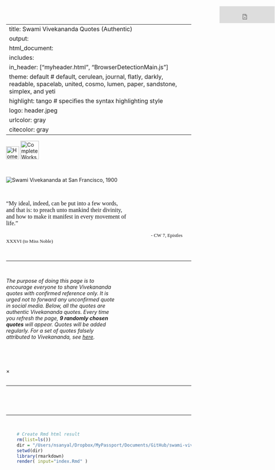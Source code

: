 
---
title: Swami Vivekananda Quotes (Authentic)
output:
 html_document:
  includes:
   in_header: ["myheader.html", "BrowserDetectionMain.js"]  
  theme: default  		# default, cerulean, journal, flatly, darkly, readable, spacelab, united, cosmo, lumen, paper, sandstone, simplex, and yeti
  highlight: tango  	# specifies the syntax highlighting style
  logo: header.jpeg
urlcolor: gray
citecolor: gray
---


<!-- Write title separately -->

<!-- ---
title: |
  <center><font face="Helvetica Neue" color="#202124">Swami Vivekananda Quotes (Authentic)</font></center>
--- -->




<!-- JavaScript SDK for enabling Facebook Comments Plugin -->

<div id="fb-root"></div>    
<script async defer crossorigin="anonymous" src="https://connect.facebook.net/en_US/sdk.js#xfbml=1&version=v9.0" nonce="aBTZOgEr">
</script>




<!-- JavaScript SDK for enabling Facebook Analytics -->

<script>
  window.fbAsyncInit = function() {
    FB.init({
      appId      : '127776775941065',
      cookie     : true,
      xfbml      : true,
      version    : 'v10.0'
    });
      
    FB.AppEvents.logPageView();   
      
  };

  (function(d, s, id){
     var js, fjs = d.getElementsByTagName(s)[0];
     if (d.getElementById(id)) {return;}
     js = d.createElement(s); js.id = id;
     js.src = "https://connect.facebook.net/en_US/sdk.js";
     fjs.parentNode.insertBefore(js, fjs);
   }(document, 'script', 'facebook-jssdk'));
</script>



<!-- Set styles for overall width of the HTML page, p, title font etc -->

<style type="text/css"> 
 .main-container {
   max-width: 1100px;
   margin-left: auto;
   margin-right: auto;
 };
 p {line-height: 4em;}
 h1.title {
  font-family: "Helvetica Neue", Helvetica, Arial, sans-serif;
  font-size: 37px;
  color: #1E1F21;
  text-align: center;
 }
</style>




<!-- Insert the navigation bar -->

<div class="navbar">
  <a href="index.html"><img src="home.png" title="Home" width=35px></a>
  <a href="http://www.ramakrishnavivekananda.info/vivekananda/complete_works.htm" target="_blank"><img src="CW.png" title="Complete Works of Swami Vivekananda" width=50px></a>
  <iframe align="right" src="https://www.facebook.com/plugins/like.php?href=https%3A%2F%2Fswami-vivekananda-quotes-authentic.github.io&width=10&layout=button_count&action=like&size=small&share=true&height=46&appId" width="150" height="46" style="border:none;overflow:hidden;position:absolute;top:17px;right:1px" scrolling="no" frameborder="0" allowfullscreen="true" allow="autoplay; clipboard-write; encrypted-media; picture-in-picture; web-share"></iframe>
</div>




<!-- Insert the cover pic -->

<br>
<div id="header" align="center">
<img src="swamiji.png" title="Swami Vivekananda at San Francisco, 1900" />
</div> 




<!-- Cover quote -->

<p>&nbsp;</p>
<div align="center">
<font size=3 face="Verdana" color="#161618"><p style="width: 65%;">"My ideal, indeed, can be put into a few words, and that is: to preach unto mankind their divinity, and how to make it manifest in every movement of life."</p></font> 
<font size=2 face="Rockwell" color="#161618">$\hspace{5in}$ - CW 7, Epistles XXXVI (to Miss Noble)</font>
</div>

<p>&nbsp;</p>
<hr>
<p>&nbsp;</p>




<!-- Introduction text -->

<div align="center">
<p style="width: 60%;"><i>
The purpose of doing this page is to encourage everyone to share Vivekananda quotes with confirmed reference only. It is urged not to forward any unconfirmed quote in social media. Below, all the quotes are authentic Vivekananda quotes. Every time you refresh the page, <b>9 randomly chosen quotes</b> will appear. Quotes will be added regularly. For a set of quotes falsely attributed to Vivekananda, see [here](falsequotes.html){target="\_blank"}.</i></p> 
</div>

<p>&nbsp;<br></p>




<!-- Insert search box -->

<div1>
<script async src="https://cse.google.com/cse.js?cx=7ff85561f8bdcf675"></script>
<div class="gcse-search" style="width: 50%; margin: 0 auto"></div>
</div1>

<p>&nbsp;</p>




<!-- Javascript to randomly organize pics [http://www.javascriptkit.com/javatutors/randomorder.shtml] --> 

<script>
 var contents=new Array()
 //width is set as 360 because 3 pics in a row makes 1180, and the html page width is set as 1200.
 contents[0]='<div class="container"><img id="myImg" class="myImages" border="1" src="images/P001.jpeg" style="width:325px;max-width:400px"><a target="_blank" href="images/P001.html"><button class="btn">Share</button><button class="btn2">Karma in its Effect on Character<br>(Karma Yoga beginning)</button></a></div>'
 contents[1]='<div class="container"><img id="myImg" class="myImages" border="1" src="images/P002.jpeg" style="width:325px;max-width:400px"><a target="_blank" href="images/P002.html"><button class="btn">Share</button><button class="btn2">Karma in its Effect on Character<br>(Karma Yoga beginning)</button></a></div>'
 contents[2]='<div class="container"><img id="myImg" class="myImages" border="1" src="images/P003.jpeg" style="width:325px;max-width:400px"><a target="_blank" href="images/P003.html"><button class="btn">Share</button><button class="btn2">Karma in its Effect on Character<br>(Karma Yoga beginning)</button></a></div>'
 contents[3]='<div class="container"><img id="myImg" class="myImages" border="1" src="images/P004.jpeg" style="width:325px;max-width:400px"><a target="_blank" href="images/P004.html"><button class="btn">Share</button><button class="btn2">Karma in its Effect on Character<br>(Karma Yoga beginning)</button></a></div>'
 contents[4]='<div class="container"><img id="myImg" class="myImages" border="1" src="images/P005.jpeg" style="width:325px;max-width:400px"><a target="_blank" href="images/P005.html"><button class="btn">Share</button><button class="btn2">Karma in its Effect on Character<br>(Karma Yoga beginning)</button></a></div>'
 contents[5]='<div class="container"><img id="myImg" class="myImages" border="1" src="images/P006.jpeg" style="width:325px;max-width:400px"><a target="_blank" href="images/P006.html"><button class="btn">Share</button><button class="btn2">Karma in its Effect on Character<br>(Karma Yoga beginning)</button></a></div>'
 contents[6]='<div class="container"><img id="myImg" class="myImages" border="1" src="images/P007.jpeg" style="width:325px;max-width:400px"><a target="_blank" href="images/P007.html"><button class="btn">Share</button><button class="btn2">Karma in its Effect on Character<br>(Karma Yoga beginning)</button></a></div>'
 contents[7]='<div class="container"><img id="myImg" class="myImages" border="1" src="images/P008.jpeg" style="width:325px;max-width:400px"><a target="_blank" href="images/P008.html"><button class="btn">Share</button><button class="btn2">Karma in its Effect on Character<br>(Karma Yoga beginning)</button></a></div>'
 contents[8]='<div class="container"><img id="myImg" class="myImages" border="1" src="images/P009.jpeg" style="width:325px;max-width:400px"><a target="_blank" href="images/P009.html"><button class="btn">Share</button><button class="btn2">Karma in its Effect on Character<br>(Karma Yoga beginning)</button></a></div>'
 contents[9]='<div class="container"><img id="myImg" class="myImages" border="1" src="images/P010.jpeg" style="width:325px;max-width:400px"><a target="_blank" href="images/P010.html"><button class="btn">Share</button><button class="btn2">Karma in its Effect on Character<br>(Karma Yoga beginning)</button></a></div>'
 contents[10]='<div class="container"><img id="myImg" class="myImages" border="1" src="images/P011.jpeg" style="width:325px;max-width:400px"><a target="_blank" href="images/P011.html"><button class="btn">Share</button><button class="btn2">Karma in its Effect on Character<br>(Karma Yoga beginning)</button></a></div>'
 contents[11]='<div class="container"><img id="myImg" class="myImages" border="1" src="images/P012.jpeg" style="width:325px;max-width:400px"><a target="_blank" href="images/P012.html"><button class="btn">Share</button><button class="btn2">Karma in its Effect on Character<br>(Karma Yoga beginning)</button></a></div>'
 contents[12]='<div class="container"><img id="myImg" class="myImages" border="1" src="images/P013.jpeg" style="width:325px;max-width:400px"><a target="_blank" href="images/P013.html"><button class="btn">Share</button><button class="btn2">Karma in its Effect on Character<br>(Karma Yoga beginning)</button></a></div>'
 contents[13]='<div class="container"><img id="myImg" class="myImages" border="1" src="images/P014.jpeg" style="width:325px;max-width:400px"><a target="_blank" href="images/P014.html"><button class="btn">Share</button><button class="btn2">Introductory, Raja-Yoga</button></a></div>'
 contents[14]='<div class="container"><img id="myImg" class="myImages" border="1" src="images/P015.jpeg" style="width:325px;max-width:400px"><a target="_blank" href="images/P015.html"><button class="btn">Share</button><button class="btn2">Introductory, Raja-Yoga</button></a></div>'
 contents[15]='<div class="container"><img id="myImg" class="myImages" border="1" src="images/P016.jpeg" style="width:325px;max-width:400px"><a target="_blank" href="images/P016.html"><button class="btn">Share</button><button class="btn2">Introductory, Raja-Yoga</button></a></div>'
 contents[16]='<div class="container"><img id="myImg" class="myImages" border="1" src="images/P017.jpeg" style="width:325px;max-width:400px"><a target="_blank" href="images/P017.html"><button class="btn">Share</button><button class="btn2">Introductory, Raja-Yoga</button></a></div>'
 contents[17]='<div class="container"><img id="myImg" class="myImages" border="1" src="images/P018.jpeg" style="width:325px;max-width:400px"><a target="_blank" href="images/P018.html"><button class="btn">Share</button><button class="btn2">Introductory, Raja-Yoga</button></a></div>'
 contents[18]='<div class="container"><img id="myImg" class="myImages" border="1" src="images/P019.jpeg" style="width:325px;max-width:400px"><a target="_blank" href="images/P019.html"><button class="btn">Share</button><button class="btn2">Introductory, Raja-Yoga</button></a></div>'
 contents[19]='<div class="container"><img id="myImg" class="myImages" border="1" src="images/P020.jpeg" style="width:325px;max-width:400px"><a target="_blank" href="images/P020.html"><button class="btn">Share</button><button class="btn2">Introductory, Raja-Yoga</button></a></div>'
 contents[20]='<div class="container"><img id="myImg" class="myImages" border="1" src="images/P021.jpeg" style="width:325px;max-width:400px"><a target="_blank" href="images/P021.html"><button class="btn">Share</button><button class="btn2">Introductory, Raja-Yoga</button></a></div>'
 contents[21]='<div class="container"><img id="myImg" class="myImages" border="1" src="images/P022.jpeg" style="width:325px;max-width:400px"><a target="_blank" href="images/P022.html"><button class="btn">Share</button><button class="btn2">Introductory, Raja-Yoga</button></a></div>'
 contents[22]='<div class="container"><img id="myImg" class="myImages" border="1" src="images/P023.jpeg" style="width:325px;max-width:400px"><a target="_blank" href="images/P023.html"><button class="btn">Share</button><button class="btn2">Introductory, Raja-Yoga</button></a></div>'
 contents[23]='<div class="container"><img id="myImg" class="myImages" border="1" src="images/P024.jpeg" style="width:325px;max-width:400px"><a target="_blank" href="images/P024.html"><button class="btn">Share</button><button class="btn2">The First Steps, Raja-Yoga</button></a></div>'
 contents[24]='<div class="container"><img id="myImg" class="myImages" border="1" src="images/P025.jpeg" style="width:325px;max-width:400px"><a target="_blank" href="images/P025.html"><button class="btn">Share</button><button class="btn2">The First Steps, Raja-Yoga</button></a></div>'
 contents[25]='<div class="container"><img id="myImg" class="myImages" border="1" src="images/P026.jpeg" style="width:325px;max-width:400px"><a target="_blank" href="images/P026.html"><button class="btn">Share</button><button class="btn2">The First Steps, Raja-Yoga</button></a></div>'
 contents[26]='<div class="container"><img id="myImg" class="myImages" border="1" src="images/P027.jpeg" style="width:325px;max-width:400px"><a target="_blank" href="images/P027.html"><button class="btn">Share</button><button class="btn2">The First Steps, Raja-Yoga</button></a></div>'
 contents[27]='<div class="container"><img id="myImg" class="myImages" border="1" src="images/P028.jpeg" style="width:325px;max-width:400px"><a target="_blank" href="images/P028.html"><button class="btn">Share</button><button class="btn2">The First Steps, Raja-Yoga</button></a></div>'
 contents[28]='<div class="container"><img id="myImg" class="myImages" border="1" src="images/P029.jpeg" style="width:325px;max-width:400px"><a target="_blank" href="images/P029.html"><button class="btn">Share</button><button class="btn2">Work and Its Secret</button></a></div>'
 contents[29]='<div class="container"><img id="myImg" class="myImages" border="1" src="images/P030.jpeg" style="width:325px;max-width:400px"><a target="_blank" href="images/P030.html"><button class="btn">Share</button><button class="btn2">Work and Its Secret</button></a></div>'
 contents[30]='<div class="container"><img id="myImg" class="myImages" border="1" src="images/P031.jpeg" style="width:325px;max-width:400px"><a target="_blank" href="images/P031.html"><button class="btn">Share</button><button class="btn2">Work and Its Secret</button></a></div>'
 contents[31]='<div class="container"><img id="myImg" class="myImages" border="1" src="images/P032.jpeg" style="width:325px;max-width:400px"><a target="_blank" href="images/P032.html"><button class="btn">Share</button><button class="btn2">Work and Its Secret</button></a></div>'
 contents[32]='<div class="container"><img id="myImg" class="myImages" border="1" src="images/P033.jpeg" style="width:325px;max-width:400px"><a target="_blank" href="images/P033.html"><button class="btn">Share</button><button class="btn2">Work and Its Secret</button></a></div>'
 contents[33]='<div class="container"><img id="myImg" class="myImages" border="1" src="images/P034.jpeg" style="width:325px;max-width:400px"><a target="_blank" href="images/P034.html"><button class="btn">Share</button><button class="btn2">Work and Its Secret</button></a></div>'
 contents[34]='<div class="container"><img id="myImg" class="myImages" border="1" src="images/P035.jpeg" style="width:325px;max-width:400px"><a target="_blank" href="images/P035.html"><button class="btn">Share</button><button class="btn2">Work and Its Secret</button></a></div>'
 contents[35]='<div class="container"><img id="myImg" class="myImages" border="1" src="images/P036.jpeg" style="width:325px;max-width:400px"><a target="_blank" href="images/P036.html"><button class="btn">Share</button><button class="btn2">Work and Its Secret</button></a></div>'
 contents[36]='<div class="container"><img id="myImg" class="myImages" border="1" src="images/P037.jpeg" style="width:325px;max-width:400px"><a target="_blank" href="images/P037.html"><button class="btn">Share</button><button class="btn2">Work and Its Secret</button></a></div>'
 contents[37]='<div class="container"><img id="myImg" class="myImages" border="1" src="images/P038.jpeg" style="width:325px;max-width:400px"><a target="_blank" href="images/P038.html"><button class="btn">Share</button><button class="btn2">Work and Its Secret</button></a></div>'
 contents[38]='<div class="container"><img id="myImg" class="myImages" border="1" src="images/P039.jpeg" style="width:325px;max-width:400px"><a target="_blank" href="images/P039.html"><button class="btn">Share</button><button class="btn2">Work and Its Secret</button></a></div>'
 contents[39]='<div class="container"><img id="myImg" class="myImages" border="1" src="images/P040.jpeg" style="width:325px;max-width:400px"><a target="_blank" href="images/P040.html"><button class="btn">Share</button><button class="btn2">Work and Its Secret</button></a></div>'
 contents[40]='<div class="container"><img id="myImg" class="myImages" border="1" src="images/P041.jpeg" style="width:325px;max-width:400px"><a target="_blank" href="images/P041.html"><button class="btn">Share</button><button class="btn2">The Powers of the Mind</button></a></div>'
 contents[41]='<div class="container"><img id="myImg" class="myImages" border="1" src="images/P042.jpeg" style="width:325px;max-width:400px"><a target="_blank" href="images/P042.html"><button class="btn">Share</button><button class="btn2">The Powers of the Mind</button></a></div>'
 contents[42]='<div class="container"><img id="myImg" class="myImages" border="1" src="images/P043.jpeg" style="width:325px;max-width:400px"><a target="_blank" href="images/P043.html"><button class="btn">Share</button><button class="btn2">The Powers of the Mind</button></a></div>'
 contents[43]='<div class="container"><img id="myImg" class="myImages" border="1" src="images/P044.jpeg" style="width:325px;max-width:400px"><a target="_blank" href="images/P044.html"><button class="btn">Share</button><button class="btn2">The Powers of the Mind</button></a></div>'
 contents[44]='<div class="container"><img id="myImg" class="myImages" border="1" src="images/P045.jpeg" style="width:325px;max-width:400px"><a target="_blank" href="images/P045.html"><button class="btn">Share</button><button class="btn2">The Powers of the Mind</button></a></div>'
 contents[45]='<div class="container"><img id="myImg" class="myImages" border="1" src="images/P046.jpeg" style="width:325px;max-width:400px"><a target="_blank" href="images/P046.html"><button class="btn">Share</button><button class="btn2">The Powers of the Mind</button></a></div>'
 contents[46]='<div class="container"><img id="myImg" class="myImages" border="1" src="images/P047.jpeg" style="width:325px;max-width:400px"><a target="_blank" href="images/P047.html"><button class="btn">Share</button><button class="btn2">The Powers of the Mind</button></a></div>'
 contents[47]='<div class="container"><img id="myImg" class="myImages" border="1" src="images/P048.jpeg" style="width:325px;max-width:400px"><a target="_blank" href="images/P048.html"><button class="btn">Share</button><button class="btn2">The Powers of the Mind</button></a></div>'
 contents[48]='<div class="container"><img id="myImg" class="myImages" border="1" src="images/P049.jpeg" style="width:325px;max-width:400px"><a target="_blank" href="images/P049.html"><button class="btn">Share</button><button class="btn2">The Powers of the Mind</button></a></div>'
 contents[49]='<div class="container"><img id="myImg" class="myImages" border="1" src="images/P050.jpeg" style="width:325px;max-width:400px"><a target="_blank" href="images/P050.html"><button class="btn">Share</button><button class="btn2">Hints on Practical Spirituality</button></a></div>'
 contents[50]='<div class="container"><img id="myImg" class="myImages" border="1" src="images/P051.jpeg" style="width:325px;max-width:400px"><a target="_blank" href="images/P051.html"><button class="btn">Share</button><button class="btn2">Hints on Practical Spirituality</button></a></div>'
 contents[51]='<div class="container"><img id="myImg" class="myImages" border="1" src="images/P052.jpeg" style="width:325px;max-width:400px"><a target="_blank" href="images/P052.html"><button class="btn">Share</button><button class="btn2">Hints on Practical Spirituality</button></a></div>'
 contents[52]='<div class="container"><img id="myImg" class="myImages" border="1" src="images/P053.jpeg" style="width:325px;max-width:400px"><a target="_blank" href="images/P053.html"><button class="btn">Share</button><button class="btn2">Hints on Practical Spirituality</button></a></div>'
 contents[53]='<div class="container"><img id="myImg" class="myImages" border="1" src="images/P054.jpeg" style="width:325px;max-width:400px"><a target="_blank" href="images/P054.html"><button class="btn">Share</button><button class="btn2">Hints on Practical Spirituality</button></a></div>'
 contents[54]='<div class="container"><img id="myImg" class="myImages" border="1" src="images/P055.jpeg" style="width:325px;max-width:400px"><a target="_blank" href="images/P055.html"><button class="btn">Share</button><button class="btn2">Hints on Practical Spirituality</button></a></div>'
 contents[55]='<div class="container"><img id="myImg" class="myImages" border="1" src="images/P056.jpeg" style="width:325px;max-width:400px"><a target="_blank" href="images/P056.html"><button class="btn">Share</button><button class="btn2">Hints on Practical Spirituality</button></a></div>'
 contents[56]='<div class="container"><img id="myImg" class="myImages" border="1" src="images/P057.jpeg" style="width:325px;max-width:400px"><a target="_blank" href="images/P057.html"><button class="btn">Share</button><button class="btn2">Hints on Practical Spirituality</button></a></div>'
 contents[57]='<div class="container"><img id="myImg" class="myImages" border="1" src="images/P058.jpeg" style="width:325px;max-width:400px"><a target="_blank" href="images/P058.html"><button class="btn">Share</button><button class="btn2">Hints on Practical Spirituality</button></a></div>'
 contents[58]='<div class="container"><img id="myImg" class="myImages" border="1" src="images/P059.jpeg" style="width:325px;max-width:400px"><a target="_blank" href="images/P059.html"><button class="btn">Share</button><button class="btn2">Hints on Practical Spirituality</button></a></div>'
 contents[59]='<div class="container"><img id="myImg" class="myImages" border="1" src="images/P060.jpeg" style="width:325px;max-width:400px"><a target="_blank" href="images/P060.html"><button class="btn">Share</button><button class="btn2">Hints on Practical Spirituality</button></a></div>'
 contents[60]='<div class="container"><img id="myImg" class="myImages" border="1" src="images/P061.jpeg" style="width:325px;max-width:400px"><a target="_blank" href="images/P061.html"><button class="btn">Share</button><button class="btn2">Hints on Practical Spirituality</button></a></div>'
 contents[61]='<div class="container"><img id="myImg" class="myImages" border="1" src="images/P062.jpeg" style="width:325px;max-width:400px"><a target="_blank" href="images/P062.html"><button class="btn">Share</button><button class="btn2">Concentration</button></a></div>'
 contents[62]='<div class="container"><img id="myImg" class="myImages" border="1" src="images/P063.jpeg" style="width:325px;max-width:400px"><a target="_blank" href="images/P063.html"><button class="btn">Share</button><button class="btn2">Concentration</button></a></div>'
 contents[63]='<div class="container"><img id="myImg" class="myImages" border="1" src="images/P064.jpeg" style="width:325px;max-width:400px"><a target="_blank" href="images/P064.html"><button class="btn">Share</button><button class="btn2">Concentration</button></a></div>'
 contents[64]='<div class="container"><img id="myImg" class="myImages" border="1" src="images/P065.jpeg" style="width:325px;max-width:400px"><a target="_blank" href="images/P065.html"><button class="btn">Share</button><button class="btn2">Concentration</button></a></div>'
 contents[65]='<div class="container"><img id="myImg" class="myImages" border="1" src="images/P066.jpeg" style="width:325px;max-width:400px"><a target="_blank" href="images/P066.html"><button class="btn">Share</button><button class="btn2">Concentration</button></a></div>'
 contents[66]='<div class="container"><img id="myImg" class="myImages" border="1" src="images/P067.jpeg" style="width:325px;max-width:400px"><a target="_blank" href="images/P067.html"><button class="btn">Share</button><button class="btn2">Concentration</button></a></div>'
 contents[67]='<div class="container"><img id="myImg" class="myImages" border="1" src="images/P068.jpeg" style="width:325px;max-width:400px"><a target="_blank" href="images/P068.html"><button class="btn">Share</button><button class="btn2">Each Is Great in His Own Place<br>(Karma Yoga advanced)</button></a></div>'
 contents[68]='<div class="container"><img id="myImg" class="myImages" border="1" src="images/P069.jpeg" style="width:325px;max-width:400px"><a target="_blank" href="images/P069.html"><button class="btn">Share</button><button class="btn2">Each Is Great in His Own Place<br>(Karma Yoga advanced)</button></a></div>'
 contents[69]='<div class="container"><img id="myImg" class="myImages" border="1" src="images/P070.jpeg" style="width:325px;max-width:400px"><a target="_blank" href="images/P070.html"><button class="btn">Share</button><button class="btn2">Each Is Great in His Own Place<br>(Karma Yoga advanced)</button></a></div>'
 contents[70]='<div class="container"><img id="myImg" class="myImages" border="1" src="images/P071.jpeg" style="width:325px;max-width:400px"><a target="_blank" href="images/P071.html"><button class="btn">Share</button><button class="btn2">Each Is Great in His Own Place<br>(Karma Yoga advanced)</button></a></div>'
 contents[71]='<div class="container"><img id="myImg" class="myImages" border="1" src="images/P072.jpeg" style="width:325px;max-width:400px"><a target="_blank" href="images/P072.html"><button class="btn">Share</button><button class="btn2">Each Is Great in His Own Place<br>(Karma Yoga advanced)</button></a></div>'
 contents[72]='<div class="container"><img id="myImg" class="myImages" border="1" src="images/P073.jpeg" style="width:325px;max-width:400px"><a target="_blank" href="images/P073.html"><button class="btn">Share</button><button class="btn2">Each Is Great in His Own Place<br>(Karma Yoga advanced)</button></a></div>'
 contents[73]='<div class="container"><img id="myImg" class="myImages" border="1" src="images/P074.jpeg" style="width:325px;max-width:400px"><a target="_blank" href="images/P074.html"><button class="btn">Share</button><button class="btn2">Each Is Great in His Own Place<br>(Karma Yoga advanced)</button></a></div>'
 contents[74]='<div class="container"><img id="myImg" class="myImages" border="1" src="images/P075.jpeg" style="width:325px;max-width:400px"><a target="_blank" href="images/P075.html"><button class="btn">Share</button><button class="btn2">Each Is Great in His Own Place<br>(Karma Yoga advanced)</button></a></div>'
 contents[75]='<div class="container"><img id="myImg" class="myImages" border="1" src="images/P076.jpeg" style="width:325px;max-width:400px"><a target="_blank" href="images/P076.html"><button class="btn">Share</button><button class="btn2">Each Is Great in His Own Place<br>(Karma Yoga advanced)</button></a></div>'
 contents[76]='<div class="container"><img id="myImg" class="myImages" border="1" src="images/P077.jpeg" style="width:325px;max-width:400px"><a target="_blank" href="images/P077.html"><button class="btn">Share</button><button class="btn2">The Real Nature of Man</button></a></div>'
 contents[77]='<div class="container"><img id="myImg" class="myImages" border="1" src="images/P078.jpeg" style="width:325px;max-width:400px"><a target="_blank" href="images/P078.html"><button class="btn">Share</button><button class="btn2">The Real Nature of Man</button></a></div>'
 contents[78]='<div class="container"><img id="myImg" class="myImages" border="1" src="images/P079.jpeg" style="width:325px;max-width:400px"><a target="_blank" href="images/P079.html"><button class="btn">Share</button><button class="btn2">The Real Nature of Man</button></a></div>'
 contents[79]='<div class="container"><img id="myImg" class="myImages" border="1" src="images/P080.jpeg" style="width:325px;max-width:400px"><a target="_blank" href="images/P080.html"><button class="btn">Share</button><button class="btn2">The Real Nature of Man</button></a></div>'
 contents[80]='<div class="container"><img id="myImg" class="myImages" border="1" src="images/P081.jpeg" style="width:325px;max-width:400px"><a target="_blank" href="images/P081.html"><button class="btn">Share</button><button class="btn2">The Real Nature of Man</button></a></div>'
 contents[81]='<div class="container"><img id="myImg" class="myImages" border="1" src="images/P082.jpeg" style="width:325px;max-width:400px"><a target="_blank" href="images/P082.html"><button class="btn">Share</button><button class="btn2">The Real Nature of Man</button></a></div>'
 contents[82]='<div class="container"><img id="myImg" class="myImages" border="1" src="images/P083.jpeg" style="width:325px;max-width:400px"><a target="_blank" href="images/P083.html"><button class="btn">Share</button><button class="btn2">The Real Nature of Man</button></a></div>'
 contents[83]='<div class="container"><img id="myImg" class="myImages" border="1" src="images/P084.jpeg" style="width:325px;max-width:400px"><a target="_blank" href="images/P084.html"><button class="btn">Share</button><button class="btn2">The Real Nature of Man</button></a></div>'
 contents[84]='<div class="container"><img id="myImg" class="myImages" border="1" src="images/P085.jpeg" style="width:325px;max-width:400px"><a target="_blank" href="images/P085.html"><button class="btn">Share</button><button class="btn2">The Real Nature of Man</button></a></div>'
 contents[85]='<div class="container"><img id="myImg" class="myImages" border="1" src="images/P086.jpeg" style="width:325px;max-width:400px"><a target="_blank" href="images/P086.html"><button class="btn">Share</button><button class="btn2">The Real Nature of Man</button></a></div>'
 contents[86]='<div class="container"><img id="myImg" class="myImages" border="1" src="images/P087.jpeg" style="width:325px;max-width:400px"><a target="_blank" href="images/P087.html"><button class="btn">Share</button><button class="btn2">The Real Nature of Man</button></a></div>'
 contents[87]='<div class="container"><img id="myImg" class="myImages" border="1" src="images/P088.jpeg" style="width:325px;max-width:400px"><a target="_blank" href="images/P088.html"><button class="btn">Share</button><button class="btn2">The Real Nature of Man</button></a></div>'
 contents[88]='<div class="container"><img id="myImg" class="myImages" border="1" src="images/P089.jpeg" style="width:325px;max-width:400px"><a target="_blank" href="images/P089.html"><button class="btn">Share</button><button class="btn2">The Real Nature of Man</button></a></div>'
 contents[89]='<div class="container"><img id="myImg" class="myImages" border="1" src="images/P090.jpeg" style="width:325px;max-width:400px"><a target="_blank" href="images/P090.html"><button class="btn">Share</button><button class="btn2">The Real Nature of Man</button></a></div>'
 contents[90]='<div class="container"><img id="myImg" class="myImages" border="1" src="images/P091.jpeg" style="width:325px;max-width:400px"><a target="_blank" href="images/P091.html"><button class="btn">Share</button><button class="btn2">The Real Nature of Man</button></a></div>'
 contents[91]='<div class="container"><img id="myImg" class="myImages" border="1" src="images/P092.jpeg" style="width:325px;max-width:400px"><a target="_blank" href="images/P092.html"><button class="btn">Share</button><button class="btn2">The Real Nature of Man</button></a></div>'
 contents[92]='<div class="container"><img id="myImg" class="myImages" border="1" src="images/P093.jpeg" style="width:325px;max-width:400px"><a target="_blank" href="images/P093.html"><button class="btn">Share</button><button class="btn2">The Real Nature of Man</button></a></div>'
 contents[93]='<div class="container"><img id="myImg" class="myImages" border="1" src="images/P094.jpeg" style="width:325px;max-width:400px"><a target="_blank" href="images/P094.html"><button class="btn">Share</button><button class="btn2">The Real Nature of Man</button></a></div>'
 contents[94]='<div class="container"><img id="myImg" class="myImages" border="1" src="images/P095.jpeg" style="width:325px;max-width:400px"><a target="_blank" href="images/P095.html"><button class="btn">Share</button><button class="btn2">The Real Nature of Man</button></a></div>'
 contents[95]='<div class="container"><img id="myImg" class="myImages" border="1" src="images/P096.jpeg" style="width:325px;max-width:400px"><a target="_blank" href="images/P096.html"><button class="btn">Share</button><button class="btn2">The Real Nature of Man</button></a></div>'
 contents[96]='<div class="container"><img id="myImg" class="myImages" border="1" src="images/P097.jpeg" style="width:325px;max-width:400px"><a target="_blank" href="images/P097.html"><button class="btn">Share</button><button class="btn2">The Real Nature of Man</button></a></div>'
 contents[97]='<div class="container"><img id="myImg" class="myImages" border="1" src="images/P098.jpeg" style="width:325px;max-width:400px"><a target="_blank" href="images/P098.html"><button class="btn">Share</button><button class="btn2">The Real Nature of Man</button></a></div>'
 contents[98]='<div class="container"><img id="myImg" class="myImages" border="1" src="images/P099.jpeg" style="width:325px;max-width:400px"><a target="_blank" href="images/P099.html"><button class="btn">Share</button><button class="btn2">The Real Nature of Man</button></a></div>'
 contents[99]='<div class="container"><img id="myImg" class="myImages" border="1" src="images/P100.jpeg" style="width:325px;max-width:400px"><a target="_blank" href="images/P100.html"><button class="btn">Share</button><button class="btn2">The Real Nature of Man</button></a></div>'
 contents[100]='<div class="container"><img id="myImg" class="myImages" border="1" src="images/P101.jpeg" style="width:325px;max-width:400px"><a target="_blank" href="images/P101.html"><button class="btn">Share</button><button class="btn2">The Real Nature of Man</button></a></div>'
 contents[101]='<div class="container"><img id="myImg" class="myImages" border="1" src="images/P102.jpeg" style="width:325px;max-width:400px"><a target="_blank" href="images/P102.html"><button class="btn">Share</button><button class="btn2">The Real Nature of Man</button></a></div>'
 contents[102]='<div class="container"><img id="myImg" class="myImages" border="1" src="images/P103.jpeg" style="width:325px;max-width:400px"><a target="_blank" href="images/P103.html"><button class="btn">Share</button><button class="btn2">The Necessity of Religion</button></a></div>'
 contents[103]='<div class="container"><img id="myImg" class="myImages" border="1" src="images/P104.jpeg" style="width:325px;max-width:400px"><a target="_blank" href="images/P104.html"><button class="btn">Share</button><button class="btn2">The Necessity of Religion</button></a></div>'
 contents[104]='<div class="container"><img id="myImg" class="myImages" border="1" src="images/P105.jpeg" style="width:325px;max-width:400px"><a target="_blank" href="images/P105.html"><button class="btn">Share</button><button class="btn2">The Necessity of Religion</button></a></div>'
 contents[105]='<div class="container"><img id="myImg" class="myImages" border="1" src="images/P106.jpeg" style="width:325px;max-width:400px"><a target="_blank" href="images/P106.html"><button class="btn">Share</button><button class="btn2">The Necessity of Religion</button></a></div>'
 contents[106]='<div class="container"><img id="myImg" class="myImages" border="1" src="images/P107.jpeg" style="width:325px;max-width:400px"><a target="_blank" href="images/P107.html"><button class="btn">Share</button><button class="btn2">The Necessity of Religion</button></a></div>'
 contents[107]='<div class="container"><img id="myImg" class="myImages" border="1" src="images/P108.jpeg" style="width:325px;max-width:400px"><a target="_blank" href="images/P108.html"><button class="btn">Share</button><button class="btn2">The Necessity of Religion</button></a></div>'
 contents[108]='<div class="container"><img id="myImg" class="myImages" border="1" src="images/P109.jpeg" style="width:325px;max-width:400px"><a target="_blank" href="images/P109.html"><button class="btn">Share</button><button class="btn2">The Necessity of Religion</button></a></div>'
 contents[109]='<div class="container"><img id="myImg" class="myImages" border="1" src="images/P110.jpeg" style="width:325px;max-width:400px"><a target="_blank" href="images/P110.html"><button class="btn">Share</button><button class="btn2">The Necessity of Religion</button></a></div>'
 contents[110]='<div class="container"><img id="myImg" class="myImages" border="1" src="images/P111.jpeg" style="width:325px;max-width:400px"><a target="_blank" href="images/P111.html"><button class="btn">Share</button><button class="btn2">The Necessity of Religion</button></a></div>'
 contents[111]='<div class="container"><img id="myImg" class="myImages" border="1" src="images/P112.jpeg" style="width:325px;max-width:400px"><a target="_blank" href="images/P112.html"><button class="btn">Share</button><button class="btn2">The Necessity of Religion</button></a></div>'
 contents[112]='<div class="container"><img id="myImg" class="myImages" border="1" src="images/P113.jpeg" style="width:325px;max-width:400px"><a target="_blank" href="images/P113.html"><button class="btn">Share</button><button class="btn2">The Necessity of Religion</button></a></div>'
 contents[113]='<div class="container"><img id="myImg" class="myImages" border="1" src="images/P114.jpeg" style="width:325px;max-width:400px"><a target="_blank" href="images/P114.html"><button class="btn">Share</button><button class="btn2">The Necessity of Religion</button></a></div>'
 contents[114]='<div class="container"><img id="myImg" class="myImages" border="1" src="images/P115.jpeg" style="width:325px;max-width:400px"><a target="_blank" href="images/P115.html"><button class="btn">Share</button><button class="btn2">The Necessity of Religion</button></a></div>'
 contents[115]='<div class="container"><img id="myImg" class="myImages" border="1" src="images/P116.jpeg" style="width:325px;max-width:400px"><a target="_blank" href="images/P116.html"><button class="btn">Share</button><button class="btn2">Bhakti or Devotion</button></a></div>'
 contents[116]='<div class="container"><img id="myImg" class="myImages" border="1" src="images/P117.jpeg" style="width:325px;max-width:400px"><a target="_blank" href="images/P117.html"><button class="btn">Share</button><button class="btn2">Bhakti or Devotion</button></a></div>'
 contents[117]='<div class="container"><img id="myImg" class="myImages" border="1" src="images/P118.jpeg" style="width:325px;max-width:400px"><a target="_blank" href="images/P118.html"><button class="btn">Share</button><button class="btn2">Bhakti or Devotion</button></a></div>'
 contents[118]='<div class="container"><img id="myImg" class="myImages" border="1" src="images/P119.jpeg" style="width:325px;max-width:400px"><a target="_blank" href="images/P119.html"><button class="btn">Share</button><button class="btn2">Bhakti or Devotion</button></a></div>'
 contents[119]='<div class="container"><img id="myImg" class="myImages" border="1" src="images/P120.jpeg" style="width:325px;max-width:400px"><a target="_blank" href="images/P120.html"><button class="btn">Share</button><button class="btn2">Bhakti or Devotion</button></a></div>'
 contents[120]='<div class="container"><img id="myImg" class="myImages" border="1" src="images/P121.jpeg" style="width:325px;max-width:400px"><a target="_blank" href="images/P121.html"><button class="btn">Share</button><button class="btn2">Bhakti or Devotion</button></a></div>'
 contents[121]='<div class="container"><img id="myImg" class="myImages" border="1" src="images/P122.jpeg" style="width:325px;max-width:400px"><a target="_blank" href="images/P122.html"><button class="btn">Share</button><button class="btn2">Bhakti or Devotion</button></a></div>'
 contents[122]='<div class="container"><img id="myImg" class="myImages" border="1" src="images/P123.jpeg" style="width:325px;max-width:400px"><a target="_blank" href="images/P123.html"><button class="btn">Share</button><button class="btn2">Bhakti or Devotion</button></a></div>'
 contents[123]='<div class="container"><img id="myImg" class="myImages" border="1" src="images/P124.jpeg" style="width:325px;max-width:400px"><a target="_blank" href="images/P124.html"><button class="btn">Share</button><button class="btn2">Bhakti or Devotion</button></a></div>'
 contents[124]='<div class="container"><img id="myImg" class="myImages" border="1" src="images/P125.jpeg" style="width:325px;max-width:400px"><a target="_blank" href="images/P125.html"><button class="btn">Share</button><button class="btn2">Bhakti or Devotion</button></a></div>'
 contents[125]='<div class="container"><img id="myImg" class="myImages" border="1" src="images/P126.jpeg" style="width:325px;max-width:400px"><a target="_blank" href="images/P126.html"><button class="btn">Share</button><button class="btn2">Bhakti or Devotion</button></a></div>'
 contents[126]='<div class="container"><img id="myImg" class="myImages" border="1" src="images/P127.jpeg" style="width:325px;max-width:400px"><a target="_blank" href="images/P127.html"><button class="btn">Share</button><button class="btn2">Bhakti or Devotion</button></a></div>'
 contents[127]='<div class="container"><img id="myImg" class="myImages" border="1" src="images/P128.jpeg" style="width:325px;max-width:400px"><a target="_blank" href="images/P128.html"><button class="btn">Share</button><button class="btn2">Bhakti or Devotion</button></a></div>'
 contents[128]='<div class="container"><img id="myImg" class="myImages" border="1" src="images/P129.jpeg" style="width:325px;max-width:400px"><a target="_blank" href="images/P129.html"><button class="btn">Share</button><button class="btn2">Bhakti or Devotion</button></a></div>'
 contents[129]='<div class="container"><img id="myImg" class="myImages" border="1" src="images/P130.jpeg" style="width:325px;max-width:400px"><a target="_blank" href="images/P130.html"><button class="btn">Share</button><button class="btn2">Bhakti or Devotion</button></a></div>'
 contents[130]='<div class="container"><img id="myImg" class="myImages" border="1" src="images/P131.jpeg" style="width:325px;max-width:400px"><a target="_blank" href="images/P131.html"><button class="btn">Share</button><button class="btn2">Bhakti or Devotion</button></a></div>'
 contents[131]='<div class="container"><img id="myImg" class="myImages" border="1" src="images/P132.jpeg" style="width:325px;max-width:400px"><a target="_blank" href="images/P132.html"><button class="btn">Share</button><button class="btn2">Bhakti or Devotion</button></a></div>'
 contents[132]='<div class="container"><img id="myImg" class="myImages" border="1" src="images/P133.jpeg" style="width:325px;max-width:400px"><a target="_blank" href="images/P133.html"><button class="btn">Share</button><button class="btn2">Bhakti or Devotion</button></a></div>'
 contents[133]='<div class="container"><img id="myImg" class="myImages" border="1" src="images/P134.jpeg" style="width:325px;max-width:400px"><a target="_blank" href="images/P134.html"><button class="btn">Share</button><button class="btn2">Practical Vedanta, Part I</button></a></div>'
 contents[134]='<div class="container"><img id="myImg" class="myImages" border="1" src="images/P135.jpeg" style="width:325px;max-width:400px"><a target="_blank" href="images/P135.html"><button class="btn">Share</button><button class="btn2">Practical Vedanta, Part I</button></a></div>'
 contents[135]='<div class="container"><img id="myImg" class="myImages" border="1" src="images/P136.jpeg" style="width:325px;max-width:400px"><a target="_blank" href="images/P136.html"><button class="btn">Share</button><button class="btn2">Practical Vedanta, Part I</button></a></div>'
 contents[136]='<div class="container"><img id="myImg" class="myImages" border="1" src="images/P137.jpeg" style="width:325px;max-width:400px"><a target="_blank" href="images/P137.html"><button class="btn">Share</button><button class="btn2">Practical Vedanta, Part I</button></a></div>'
 contents[137]='<div class="container"><img id="myImg" class="myImages" border="1" src="images/P138.jpeg" style="width:325px;max-width:400px"><a target="_blank" href="images/P138.html"><button class="btn">Share</button><button class="btn2">Practical Vedanta, Part I</button></a></div>'
 contents[138]='<div class="container"><img id="myImg" class="myImages" border="1" src="images/P139.jpeg" style="width:325px;max-width:400px"><a target="_blank" href="images/P139.html"><button class="btn">Share</button><button class="btn2">Practical Vedanta, Part I</button></a></div>'
 contents[139]='<div class="container"><img id="myImg" class="myImages" border="1" src="images/P140.jpeg" style="width:325px;max-width:400px"><a target="_blank" href="images/P140.html"><button class="btn">Share</button><button class="btn2">Practical Vedanta, Part I</button></a></div>'
 contents[140]='<div class="container"><img id="myImg" class="myImages" border="1" src="images/P141.jpeg" style="width:325px;max-width:400px"><a target="_blank" href="images/P141.html"><button class="btn">Share</button><button class="btn2">Practical Vedanta, Part I</button></a></div>'
 contents[141]='<div class="container"><img id="myImg" class="myImages" border="1" src="images/P142.jpeg" style="width:325px;max-width:400px"><a target="_blank" href="images/P142.html"><button class="btn">Share</button><button class="btn2">Practical Vedanta, Part I</button></a></div>'
 contents[142]='<div class="container"><img id="myImg" class="myImages" border="1" src="images/P143.jpeg" style="width:325px;max-width:400px"><a target="_blank" href="images/P143.html"><button class="btn">Share</button><button class="btn2">Practical Vedanta, Part I</button></a></div>'
 contents[143]='<div class="container"><img id="myImg" class="myImages" border="1" src="images/P144.jpeg" style="width:325px;max-width:400px"><a target="_blank" href="images/P144.html"><button class="btn">Share</button><button class="btn2">Practical Vedanta, Part I</button></a></div>'
 contents[144]='<div class="container"><img id="myImg" class="myImages" border="1" src="images/P145.jpeg" style="width:325px;max-width:400px"><a target="_blank" href="images/P145.html"><button class="btn">Share</button><button class="btn2">Practical Vedanta, Part I</button></a></div>'
 contents[145]='<div class="container"><img id="myImg" class="myImages" border="1" src="images/P146.jpeg" style="width:325px;max-width:400px"><a target="_blank" href="images/P146.html"><button class="btn">Share</button><button class="btn2">Practical Vedanta, Part I</button></a></div>'
 contents[146]='<div class="container"><img id="myImg" class="myImages" border="1" src="images/P147.jpeg" style="width:325px;max-width:400px"><a target="_blank" href="images/P147.html"><button class="btn">Share</button><button class="btn2">Practical Vedanta, Part I</button></a></div>'
 contents[147]='<div class="container"><img id="myImg" class="myImages" border="1" src="images/P148.jpeg" style="width:325px;max-width:400px"><a target="_blank" href="images/P148.html"><button class="btn">Share</button><button class="btn2">Practical Vedanta, Part I</button></a></div>'
 contents[148]='<div class="container"><img id="myImg" class="myImages" border="1" src="images/P149.jpeg" style="width:325px;max-width:400px"><a target="_blank" href="images/P149.html"><button class="btn">Share</button><button class="btn2">Practical Vedanta, Part I</button></a></div>'
 contents[149]='<div class="container"><img id="myImg" class="myImages" border="1" src="images/P150.jpeg" style="width:325px;max-width:400px"><a target="_blank" href="images/P150.html"><button class="btn">Share</button><button class="btn2">Practical Vedanta, Part I</button></a></div>'
 contents[150]='<div class="container"><img id="myImg" class="myImages" border="1" src="images/P151.jpeg" style="width:325px;max-width:400px"><a target="_blank" href="images/P151.html"><button class="btn">Share</button><button class="btn2">Practical Vedanta, Part II</button></a></div>'
 contents[151]='<div class="container"><img id="myImg" class="myImages" border="1" src="images/P152.jpeg" style="width:325px;max-width:400px"><a target="_blank" href="images/P152.html"><button class="btn">Share</button><button class="btn2">Practical Vedanta, Part II</button></a></div>'
 contents[152]='<div class="container"><img id="myImg" class="myImages" border="1" src="images/P153.jpeg" style="width:325px;max-width:400px"><a target="_blank" href="images/P153.html"><button class="btn">Share</button><button class="btn2">Practical Vedanta, Part II</button></a></div>'
 contents[153]='<div class="container"><img id="myImg" class="myImages" border="1" src="images/P154.jpeg" style="width:325px;max-width:400px"><a target="_blank" href="images/P154.html"><button class="btn">Share</button><button class="btn2">Practical Vedanta, Part II</button></a></div>'
 contents[154]='<div class="container"><img id="myImg" class="myImages" border="1" src="images/P155.jpeg" style="width:325px;max-width:400px"><a target="_blank" href="images/P155.html"><button class="btn">Share</button><button class="btn2">Practical Vedanta, Part II</button></a></div>'
 contents[155]='<div class="container"><img id="myImg" class="myImages" border="1" src="images/P156.jpeg" style="width:325px;max-width:400px"><a target="_blank" href="images/P156.html"><button class="btn">Share</button><button class="btn2">Practical Vedanta, Part II</button></a></div>'
 contents[156]='<div class="container"><img id="myImg" class="myImages" border="1" src="images/P157.jpeg" style="width:325px;max-width:400px"><a target="_blank" href="images/P157.html"><button class="btn">Share</button><button class="btn2">Practical Vedanta, Part II</button></a></div>'
 contents[157]='<div class="container"><img id="myImg" class="myImages" border="1" src="images/P158.jpeg" style="width:325px;max-width:400px"><a target="_blank" href="images/P158.html"><button class="btn">Share</button><button class="btn2">The Secret of Work<br>(Karma Yoga advanced)</button></a></div>'
 contents[158]='<div class="container"><img id="myImg" class="myImages" border="1" src="images/P159.jpeg" style="width:325px;max-width:400px"><a target="_blank" href="images/P159.html"><button class="btn">Share</button><button class="btn2">The Secret of Work<br>(Karma Yoga advanced)</button></a></div>'
 contents[159]='<div class="container"><img id="myImg" class="myImages" border="1" src="images/P160.jpeg" style="width:325px;max-width:400px"><a target="_blank" href="images/P160.html"><button class="btn">Share</button><button class="btn2">The Secret of Work<br>(Karma Yoga advanced)</button></a></div>'
 contents[160]='<div class="container"><img id="myImg" class="myImages" border="1" src="images/P161.jpeg" style="width:325px;max-width:400px"><a target="_blank" href="images/P161.html"><button class="btn">Share</button><button class="btn2">The Secret of Work<br>(Karma Yoga advanced)</button></a></div>'
 contents[161]='<div class="container"><img id="myImg" class="myImages" border="1" src="images/P162.jpeg" style="width:325px;max-width:400px"><a target="_blank" href="images/P162.html"><button class="btn">Share</button><button class="btn2">The Secret of Work<br>(Karma Yoga advanced)</button></a></div>'
 contents[162]='<div class="container"><img id="myImg" class="myImages" border="1" src="images/P163.jpeg" style="width:325px;max-width:400px"><a target="_blank" href="images/P163.html"><button class="btn">Share</button><button class="btn2">The Secret of Work<br>(Karma Yoga advanced)</button></a></div>'
 contents[163]='<div class="container"><img id="myImg" class="myImages" border="1" src="images/P164.jpeg" style="width:325px;max-width:400px"><a target="_blank" href="images/P164.html"><button class="btn">Share</button><button class="btn2">The Secret of Work<br>(Karma Yoga advanced)</button></a></div>'
 contents[164]='<div class="container"><img id="myImg" class="myImages" border="1" src="images/P165.jpeg" style="width:325px;max-width:400px"><a target="_blank" href="images/P165.html"><button class="btn">Share</button><button class="btn2">The Secret of Work<br>(Karma Yoga advanced)</button></a></div>'
 contents[165]='<div class="container"><img id="myImg" class="myImages" border="1" src="images/P166.jpeg" style="width:325px;max-width:400px"><a target="_blank" href="images/P166.html"><button class="btn">Share</button><button class="btn2">The Secret of Work<br>(Karma Yoga advanced)</button></a></div>'
 contents[166]='<div class="container"><img id="myImg" class="myImages" border="1" src="images/P167.jpeg" style="width:325px;max-width:400px"><a target="_blank" href="images/P167.html"><button class="btn">Share</button><button class="btn2">The Secret of Work<br>(Karma Yoga advanced)</button></a></div>'
 contents[167]='<div class="container"><img id="myImg" class="myImages" border="1" src="images/P168.jpeg" style="width:325px;max-width:400px"><a target="_blank" href="images/P168.html"><button class="btn">Share</button><button class="btn2">The Secret of Work<br>(Karma Yoga advanced)</button></a></div>'
 contents[168]='<div class="container"><img id="myImg" class="myImages" border="1" src="images/P169.jpeg" style="width:325px;max-width:400px"><a target="_blank" href="images/P169.html"><button class="btn">Share</button><button class="btn2">The Secret of Work<br>(Karma Yoga advanced)</button></a></div>'
 contents[169]='<div class="container"><img id="myImg" class="myImages" border="1" src="images/P170.jpeg" style="width:325px;max-width:400px"><a target="_blank" href="images/P170.html"><button class="btn">Share</button><button class="btn2">The Secret of Work<br>(Karma Yoga advanced)</button></a></div>'
 contents[170]='<div class="container"><img id="myImg" class="myImages" border="1" src="images/P171.jpeg" style="width:325px;max-width:400px"><a target="_blank" href="images/P171.html"><button class="btn">Share</button><button class="btn2">The Secret of Work<br>(Karma Yoga advanced)</button></a></div>'
 contents[171]='<div class="container"><img id="myImg" class="myImages" border="1" src="images/P172.jpeg" style="width:325px;max-width:400px"><a target="_blank" href="images/P172.html"><button class="btn">Share</button><button class="btn2">The Secret of Work<br>(Karma Yoga advanced)</button></a></div>'
 contents[172]='<div class="container"><img id="myImg" class="myImages" border="1" src="images/P173.jpeg" style="width:325px;max-width:400px"><a target="_blank" href="images/P173.html"><button class="btn">Share</button><button class="btn2">What Is Duty<br>(Karma Yoga beginning)</button></a></div>'
 contents[173]='<div class="container"><img id="myImg" class="myImages" border="1" src="images/P174.jpeg" style="width:325px;max-width:400px"><a target="_blank" href="images/P174.html"><button class="btn">Share</button><button class="btn2">What Is Duty<br>(Karma Yoga beginning)</button></a></div>'
 contents[174]='<div class="container"><img id="myImg" class="myImages" border="1" src="images/P175.jpeg" style="width:325px;max-width:400px"><a target="_blank" href="images/P175.html"><button class="btn">Share</button><button class="btn2">What Is Duty<br>(Karma Yoga beginning)</button></a></div>'
 contents[175]='<div class="container"><img id="myImg" class="myImages" border="1" src="images/P176.jpeg" style="width:325px;max-width:400px"><a target="_blank" href="images/P176.html"><button class="btn">Share</button><button class="btn2">What Is Duty<br>(Karma Yoga beginning)</button></a></div>'
 contents[176]='<div class="container"><img id="myImg" class="myImages" border="1" src="images/P177.jpeg" style="width:325px;max-width:400px"><a target="_blank" href="images/P177.html"><button class="btn">Share</button><button class="btn2">What Is Duty<br>(Karma Yoga beginning)</button></a></div>'
 contents[177]='<div class="container"><img id="myImg" class="myImages" border="1" src="images/P178.jpeg" style="width:325px;max-width:400px"><a target="_blank" href="images/P178.html"><button class="btn">Share</button><button class="btn2">What Is Duty<br>(Karma Yoga beginning)</button></a></div>'
 
</script> 

<script>
 var i=0
 //variable used to contain controlled random number 
 var random
 var spacing="&nbsp;"
 //while all of array elements haven't been cycled thru
 while (i<9){
     //generate random num between 0 and arraylength-1
     random=Math.floor(Math.random()*contents.length)  
     //if element hasn't been marked as "selected"
     if (contents[random]!="selected"){
         document.write(contents[random])
         //mark element as selected
         contents[random]="selected"
         i++
     }
 }
</script>




<!-- Javascript to pop-up image onclick in modal [https://www.w3schools.com/howto/howto_css_modal_images.asp] --> 

<div id="myModal" class="modal">
  <!-- The Close Button -->
  <span class="close">&times;</span>
  <!-- Modal Content (The Image) -->  		
  <img class="modal-content" id="img01">  
  <!-- Modal Caption (Image Text) -->	
  <div id="caption"></div>  				
</div>

<script>
 
 // Get the modal
 var modal = document.getElementById("myModal"); 

 // Get the image and insert it inside the modal - use its "alt" text as a caption
 var images = document.getElementsByClassName('myImages');
 var modalImg = document.getElementById("img01");
 var captionText = document.getElementById("caption");
 for (var i = 0; i < images.length; i++) 
 {
  var img = images[i];
  img.onclick = function()
  {
    modal.style.display = "block";
    modalImg.src = this.src;
    captionText.innerHTML = this.alt;
  }
 } 

 // Get the <span> element that closes the modal
 var span = document.getElementsByClassName("close")[0]; 

 // When the user clicks on <span> (x), close the modal
 span.onclick = function() { 
   modal.style.display = "none";
 }

 // When the user presses Escape key, close the modal
 document.addEventListener('keydown', (event) => {
  if (event.key === 'Escape') {
    // close modal here
    modal.style.display = "none";
  }
})
</script>

<hr>




<!-- Insert Facebook comments plugin -->

<div align="center" class="fb-comments" data-href="https://swami-vivekananda-quotes-authentic.github.io" data-width="1000" data-numposts="10"></div>

<br><br><br>




<!-- Insert visit counter -->

<script type='text/javascript' id='clustrmaps' src='//cdn.clustrmaps.com/map_v2.js?cl=ffffff&w=300&t=tt&d=rG-zQaH73i2gVV_HHwylxq-KHIJuMdPHP_gB9nAUWBE&co=2d78ad&cmo=3acc3a&cmn=ff5353&ct=ffffff'></script>

<hr><br>



```r
	# Create Rmd html result
	rm(list=ls())
	dir = "/Users/nsanyal/Dropbox/MyPassport/Documents/GitHub/swami-vivekananda-quotes-authentic.github.io"
	setwd(dir)
	library(rmarkdown)
	render( input="index.Rmd" )
```







